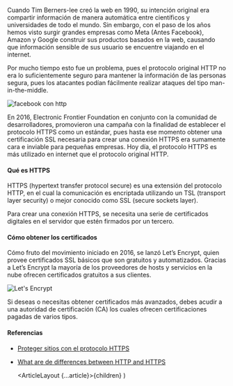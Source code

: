 

Cuando Tim Berners-lee creó la web en 1990, su intención original era compartir
información de manera automática entre científicos y universidades de todo el mundo.
Sin embargo, con el paso de los años hemos visto surgir grandes empresas como Meta
(Antes Facebook), Amazon y Google construir sus productos basados en la web, causando
que información sensible de sus usuario se encuentre viajando en el internet.

Por mucho tiempo esto fue un problema, pues el protocolo original HTTP no era lo
suficientemente seguro para mantener la información de las personas segura, pues
los atacantes podían fácilmente realizar ataques del tipo man-in-the-middle.

![facebook con http](https://imagenes.elpais.com/resizer/vB-V4xtWAc-YzdNB60WJvZgKdOA=/1960x0/cloudfront-eu-central-1.images.arcpublishing.com/prisa/SWSP5IZFG4E5IXOYEIDHX242UQ.jpg)

En 2016, Electronic Frontier Foundation en conjunto con la comunidad de
desarrolladores, promovieron una campaña con la finalidad de establecer
el protocolo HTTPS como un estándar, pues hasta ese momento obtener una
certificación SSL necesaria para crear una conexión HTTPS era sumamente
cara e inviable para pequeñas empresas. Hoy día, el protocolo HTTPS es más
utilizado en internet que el protocolo original HTTP.

#### Qué es HTTPS

HTTPS (hypertext transfer protocol secure) es una extensión del
protocolo HTTP, en el cual la comunicación es encriptada utilizando
un TSL (transport layer security) o mejor conocido como SSL (secure sockets layer).

Para crear una conexión HTTPS, se necesita una serie de certificados digitales en el servidor
que estén firmados por un tercero.

#### Cómo obtener los certificados

Cómo fruto del movimiento iniciado en 2016, se lanzó Let’s Encrypt, quien
provee certificados SSL básicos que son gratuitos y automatizados.
Gracias a Let’s Encrypt la mayoría de los proveedores de hosts y servicios en
la nube ofrecen certificados gratuitos a sus clientes.

![Let's Encrypt](https://www.muylinux.com/wp-content/uploads/2018/02/letsencrypt.png)

Si deseas o necesitas obtener certificados más avanzados, debes acudir a una autoridad
de certificación (CA) los cuales ofrecen certificaciones pagadas de varios tipos.

#### Referencias

- [Proteger sitios con el protocolo HTTPS](https://developers.google.com/search/docs/advanced/security/https)
- [What are de differences between HTTP and HTTPS](https://www.venafi.com/blog/what-are-differences-between-http-https-0)

  <ArticleLayout {...article}>{children}</ArticleLayout>
)
